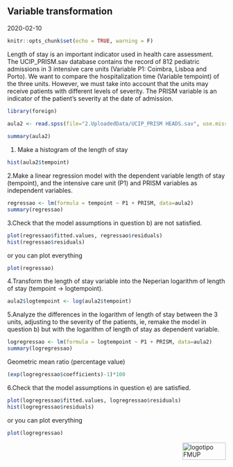 ## Variable transformation

2020-02-10

```r
knitr::opts_chunk$set(echo = TRUE, warning = F)
```

Length of stay is an important indicator used in health care assessment. The UCIP_PRISM.sav database contains the record of 812 pediatric admissions in 3 intensive care units (Variable P1: Coimbra, Lisboa and Porto). We want to compare the hospitalization time (Variable tempoint) of the three units. However, we must take into account that the units may receive patients with different levels of severity. The PRISM variable is an indicator of the patient's severity at the date of admission.

```r
library(foreign)

aula2 <- read.spss(file="2.UploadedData/UCIP_PRISM HEADS.sav", use.missing=TRUE)
	
summary(aula2)

```

1. Make a histogram of the length of stay
```r

hist(aula2$tempoint)
```

2.Make a linear regression model with the dependent variable length of stay (tempoint), and the intensive care unit (P1) and PRISM variables as independent variables.
```r
regressao <- lm(formula = tempoint ~ P1 + PRISM, data=aula2)
summary(regressao)
```

3.Check that the model assumptions in question b) are not satisfied.
```r
plot(regressao$fitted.values, regressao$residuals)
hist(regressao$residuals)
```

or you can plot everything
```r
plot(regressao)
```

4.Transform the length of stay variable into the Neperian logarithm of length of stay (tempoint -> logtempoint).
```r
aula2$logtempoint <- log(aula2$tempoint)
```

5.Analyze the differences in the logarithm of length of stay between the 3 units, adjusting to the severity of the patients, ie, remake the model in question b) but with the logarithm of length of stay as dependent variable.
```r
logregressao <- lm(formula = logtempoint ~ P1 + PRISM, data=aula2)
summary(logregressao)
```

Geometric mean ratio (percentage value)
```r
(exp(logregressao$coefficients)-1)*100
```

6.Check that the model assumptions in question e) are satisfied.
```r
plot(logregressao$fitted.values, logregressao$residuals)
hist(logregressao$residuals)
```

or you can plot everything
```r
plot(logregressao)
```

<img src="images/logoFMUP.png" alt="logotipo FMUP" style="width:100px;height:40px;" align="right">
